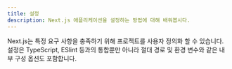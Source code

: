 ```yaml
---
title: 설정
description: Next.js 애플리케이션을 설정하는 방법에 대해 배워봅시다.
---
```


Next.js는 특정 요구 사항을 충족하기 위해 프로젝트를 사용자 정의화 할 수 있습니다. 설정은 TypeScript, ESlint 등과의 통합뿐만 아니라 절대 경로 및 환경 변수와 같은 내부 구성 옵션도 포함합니다.
